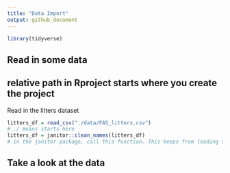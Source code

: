 ```yaml
---
title: "Data Import"
output: github_document
---
```


```r
library(tidyverse)

```

## Read in some data

## relative path in Rproject starts where you create the project 

Read in the litters dataset
```r
litters_df = read_csv("./data/FAS_litters.csv")
# ./ means starts here
litters_df = janitor::clean_names(litters_df)
# in the janitor package, call this function. This keeps from loading the whole janior package
```

## Take a look at the data

